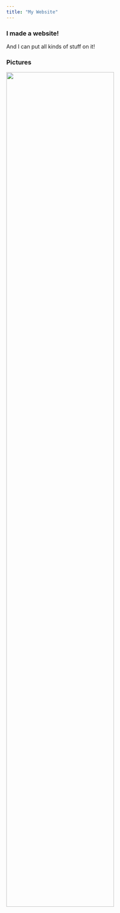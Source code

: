```yaml
---
title: "My Website"
---
```


### I made a website!

And I can put all kinds of stuff on it!

### Pictures

<img src="images/image.jpg" style="width:75%">